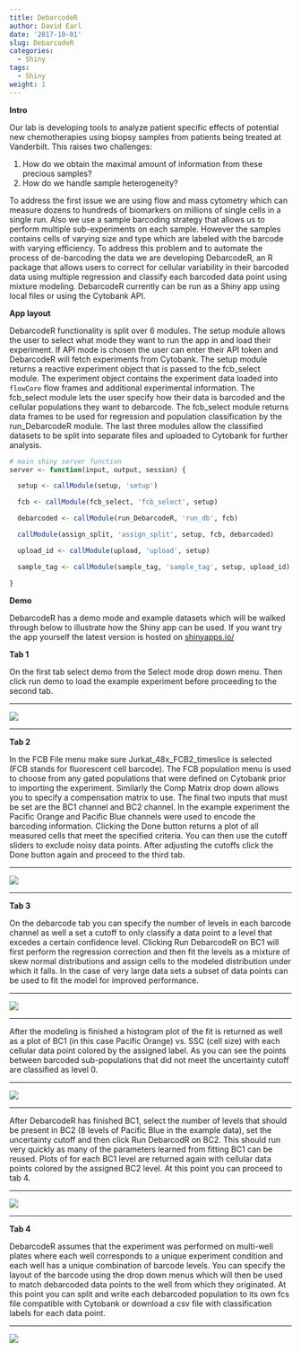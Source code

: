 ```yaml
---
title: DebarcodeR
author: David Earl
date: '2017-10-01'
slug: DebarcodeR
categories:
  - Shiny
tags:
  - Shiny
weight: 1
---
```


**Intro**

Our lab is developing tools to analyze patient specific effects of potential new chemotherapies using biopsy samples from patients being treated at Vanderbilt.  This raises two challenges: 

1. How do we obtain the maximal amount of information from these precious samples?
2. How do we handle sample heterogeneity?

To address the first issue we are using flow and mass cytometry which can measure dozens to hundreds of biomarkers on millions of single cells in a single run. Also we use a sample barcoding strategy that allows us to perform multiple sub-experiments on each sample.  However the samples contains cells of varying size and type which are labeled with the barcode with varying efficiency. To address this problem and to automate the process of de-barcoding the data we are developing DebarcodeR, an R package that allows users to correct for cellular variability in their barcoded data using multiple regression and classify each barcoded data point using mixture modeling.  DebarcodeR currently can be run as a Shiny app using local files or using the Cytobank API.

**App layout**

DebarcodeR functionality is split over 6 modules.  The setup module allows the 
user to select what mode they want to run the app in and load their experiment. If
API mode is chosen the user can enter their API token and DebarcodeR will fetch
experiments from Cytobank. The setup module returns a reactive experiment object
that is passed to the fcb_select module. The experiment object contains the
experiment data loaded into `flowCore` flow frames and additional experimental 
information. The fcb_select module lets the user specify how their data is
barcoded and the cellular populations they want to debarcode. The fcb_select 
module returns data frames to be used for regression and population classification 
by the run_DebarcodeR module. The last three modules allow the classified datasets
to be split into separate files and uploaded to Cytobank for further analysis.

```r
# main shiny server function
server <- function(input, output, session) {

  setup <- callModule(setup, 'setup')

  fcb <- callModule(fcb_select, 'fcb_select', setup)

  debarcoded <- callModule(run_DebarcodeR, 'run_db', fcb)

  callModule(assign_split, 'assign_split', setup, fcb, debarcoded)

  upload_id <- callModule(upload, 'upload', setup)

  sample_tag <- callModule(sample_tag, 'sample_tag', setup, upload_id)

}
```

**Demo**

DebarcodeR has a demo mode and example datasets which will be walked through below
to illustrate how the Shiny app can be used. If you want try the app yourself the
latest version is hosted on [shinyapps.io/](https://vlbs.shinyapps.io/debarcoder2)

**Tab 1**

On the first tab select demo from the Select mode drop down menu. Then click run demo
to load the example experiment before proceeding to the second tab. 

***

![](/img/portfolio/setup.png)

***

**Tab 2**

In the FCB File menu make sure Jurkat_48x_FCB2_timeslice is selected (FCB stands for 
fluorescent cell barcode). The FCB population menu is used to choose from any gated 
populations that were defined on Cytobank prior to importing the experiment. Similarly 
the Comp Matrix drop down allows you to specify a compensation matrix to use.
The final two inputs that must be set are the BC1 channel and BC2 channel. In the 
example experiment the Pacific Orange and Pacific Blue channels were used to encode 
the barcoding information. Clicking the Done button returns a plot of all measured cells that
meet the specified criteria. You can then use the cutoff sliders to exclude noisy 
data points. After adjusting the cutoffs click the Done button again and proceed to 
the third tab.

***

![](/img/portfolio/debarcode_1.png)

***

**Tab 3**

On the debarcode tab you can specify the number of levels in each barcode channel 
as well a set a cutoff to only classify a data point to a level that excedes a certain 
confidence level. Clicking Run DebarcodeR on BC1 will first perform the regression 
correction and then fit the levels as a mixture of skew normal distributions and assign
cells to the modeled distribution under which it falls.  In the case of very large 
data sets a subset of data points can be used to fit the model for improved performance.

***

![](/img/portfolio/debarcode_2.png)

***

After the modeling is finished a histogram plot of the fit is returned as well
as a plot of BC1 (in this case Pacific Orange) vs. SSC (cell size) with each cellular
data point colored by the assigned label. As you can see the points between barcoded 
sub-populations that did not meet the uncertainty cutoff are classified as level 0.

***

![](/img/portfolio/debarcode_3.png)

***

After DebarcodeR has finished BC1, select the number of levels that should be 
present in BC2 (8 levels of Pacific Blue in the example data), set the uncertainty cutoff and then
click Run DebarcodR on BC2. This should run very quickly as many of the parameters 
learned from fitting BC1 can be reused. Plots of for each BC1 level are returned again
with cellular data points colored by the assigned BC2 level. At this point you can 
proceed to tab 4. 

***

![](/img/portfolio/debarcode_4.png)

***

**Tab 4**

DebarcodeR assumes that the experiment was performed on multi-well plates where each well corresponds
to a unique experiment condition and each well has a unique combination of barcode levels. You can 
specify the layout of the barcode using the drop down menus which will then be used to 
match debarcoded data points to the well from which they originated.  At this point you can split 
and write each debarcoded population to its own fcs file compatible with Cytobank or download a csv file
with classification labels for each data point.

***

![](/img/portfolio/assign.png)


